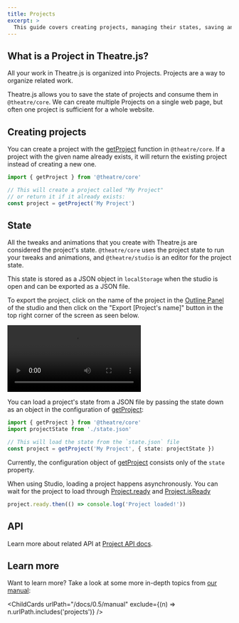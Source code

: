 ```yaml
---
title: Projects
excerpt: >
  This guide covers creating projects, managing their states, saving and loading their states, and more.
---
```


## What is a Project in Theatre.js?

All your work in Theatre.js is organized into Projects. Projects are a way to organize related work.

Theatre.js allows you to save the state of projects and consume them in `@theatre/core`.
We can create multiple Projects on a single web page, but often one project is sufficient for a whole website.

## Creating projects

You can create a project with the [getProject](/docs/latest/api/core#getproject) function in `@theatre/core`.
If a project with the given name already exists, it will return the existing project instead of creating a new one.

```typescript
import { getProject } from '@theatre/core'

// This will create a project called "My Project"
// or return it if it already exists:
const project = getProject('My Project')
```

## State

All the tweaks and animations that you create with Theatre.js are considered the project's state.
`@theatre/core` uses the project state to run your tweaks and animations, and `@theatre/studio` is an editor for the project state.

This state is stored as a JSON object in `localStorage` when the studio is open and can be exported as a JSON file.

<Screenshot
  src="/images/docs/0.5/manual/projects/01-state-in-localStorage.png"
  alt="The state of the project in the local storage"
/>

To export the project, click on the name of the project in the [Outline Panel](/docs/latest/manual/Studio#outline-panel) of the studio and then click on the "Export [Project's name]" button in the top right corner of the screen as seen below.

<Video src="/images/docs/0.5/manual/projects/01-save-a-project.mp4">Saving a project's state</Video>

You can load a project's state from a JSON file by passing the state down as an object in the configuration of [getProject](/docs/latest/api/core#getproject):

```typescript
import { getProject } from '@theatre/core'
import projectState from './state.json'

// This will load the state from the `state.json` file
const project = getProject('My Project', { state: projectState })
```

Currently, the configuration object of [getProject](/docs/latest/api/core#getproject) consists only of the `state` property.

When using Studio, loading a project happens asynchronously. You can wait for the project to load through [Project.ready](/docs/latest/api/core#project.ready) and [Project.isReady](/docs/latest/api/core#project.isready)

```ts
project.ready.then(() => console.log('Project loaded!'))
```

## API

Learn more about related API at [Project API docs](/docs/latest/api/core#project).

## Learn more

Want to learn more?
Take a look at some more in-depth topics from [our manual](/docs/latest/manual):

<ChildCards urlPath="/docs/0.5/manual" exclude={(n) => n.urlPath.includes('projects')} />
